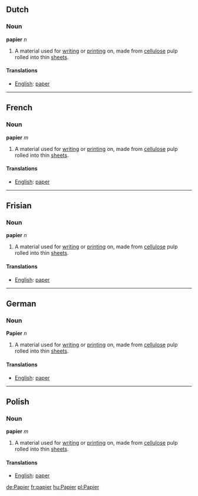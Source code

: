 ==Dutch==
===Noun===
'''papier''' ''n''

#A material used for [[write|writing]] or [[print]]ing on, made from [[cellulose]] pulp rolled into thin [[sheet]]s.

====Translations====
*[[English]]: [[paper]]

----
==French==
===Noun===
'''papier''' ''m''

#A material used for [[write|writing]] or [[print]]ing on, made from [[cellulose]] pulp rolled into thin [[sheet]]s.

====Translations====
*[[English]]: [[paper]]

----
==Frisian==
===Noun===
'''papier''' ''n''

#A material used for [[write|writing]] or [[print]]ing on, made from [[cellulose]] pulp rolled into thin [[sheet]]s.

====Translations====
*[[English]]: [[paper]]

----
==German==
===Noun===
'''Papier''' ''n''

#A material used for [[write|writing]] or [[print]]ing on, made from [[cellulose]] pulp rolled into thin [[sheet]]s.

====Translations====
*[[English]]: [[paper]]

----
==Polish==
===Noun===
'''papier''' ''m''

#A material used for [[write|writing]] or [[print]]ing on, made from [[cellulose]] pulp rolled into thin [[sheet]]s.

====Translations====
*[[English]]: [[paper]]

[[de:Papier]]
[[fr:papier]]
[[hu:Papier]]
[[pl:Papier]]